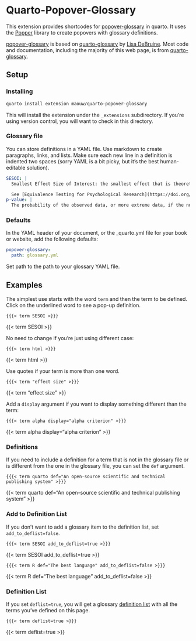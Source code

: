 # Quarto-Popover-Glossary

This extension provides shortcodes for [popover-glossary](https://github.com/maouw/quarto-popover-glossary) in quarto. It uses the [Popper](https://popper.js.org) library to create popovers with glossary definitions.

[popover-glossary](https://github.com/maouw/quarto-popover-glossary) is based on [quarto-glossary](https://debruine.github.io/quarto-glossary) by [Lisa DeBruine](https://debruine.github.io/). Most code and documentation, including the majority of this web page, is from [quarto-glossary](https://debruine.github.io/quarto-glossary).

## Setup

### Installing

```sh
quarto install extension maouw/quarto-popover-glossary
```

This will install the extension under the `_extensions` subdirectory. If you're using version control, you will want to check in this directory.


### Glossary file

You can store definitions in a YAML file. Use markdown to create paragraphs, links, and lists. Make sure each new line in a definition is indented two spaces (sorry YAML is a bit picky, but it's the best human-editable solution).

``` yaml
SESOI: |
  Smallest Effect Size of Interest: the smallest effect that is theoretically or practically meaningful

  See [Equivalence Testing for Psychological Research](https://doi.org/10.1177/2515245918770963) for a tutorial on methods for choosing an SESOI.
p-value: |
  The probability of the observed data, or more extreme data, if the null hypothesis is true. The lower the p-value, the higher the test statistic, and less likely it is to observe the data if the null hypothesis is true.
```

### Defaults

In the YAML header of your document, or the _quarto.yml file for your book or website, add the following defaults:

``` yaml
popover-glossary:
  path: glossary.yml
```

Set path to the path to your glossary YAML file.

## Examples

The simplest use starts with the word `term` and then the term to be defined. Click on the underlined word to see a pop-up definition.

`{{{< term SESOI >}}}`

{{< term SESOI >}}

No need to change if you're just using different case:

`{{{< term html >}}}`

{{< term html >}}

Use quotes if your term is more than one word.

`{{{< term "effect size" >}}}`

{{< term "effect size" >}}

Add a `display` argument if you want to display something different than the term:

`{{{< term alpha display="alpha criterion" >}}}`

{{< term alpha display="alpha criterion" >}}

### Definitions

If you need to include a definition for a term that is not in the glossary file or is different from the one in the glossary file, you can set the `def` argument.

`{{{< term quarto def="An open-source scientific and technical publishing system" >}}}`

{{< term quarto def="An open-source scientific and technical publishing system" >}}

### Add to Definition List

If you don't want to add a glossary item to the definition list, set `add_to_deflist=false`.

`{{{< term SESOI add_to_deflist=true >}}}`

{{< term SESOI add_to_deflist=true >}}

`{{{< term R def="The best language" add_to_deflist=false >}}}`

{{< term R def="The best language" add_to_deflist=false >}}

### Definition List

If you set `deflist=true`, you will get a glossary [definition list](https://developer.mozilla.org/en-US/docs/Web/HTML/Element/dl) with all the terms you've defined on this page.

`{{{< term deflist=true >}}}`

{{< term deflist=true >}}
